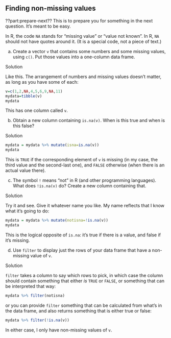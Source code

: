 ##  Finding non-missing values


??part:prepare-next?? This is to prepare you for something in the next
question. It's meant to be easy.

In R, the code `NA` stands for "missing value" or
"value not known". In R, `NA` should not have quotes around
it. (It is a special code, not a piece of text.)


(a) Create a vector `v` that contains some numbers and some
missing values, using `c()`. Put those values into a
one-column data frame.
 
Solution


Like this. The arrangement of numbers and missing values doesn't
matter, as long as you have some of each:
```r
v=c(1,2,NA,4,5,6,9,NA,11)
mydata=tibble(v)
mydata
```

     

This has one column called `v`.
 

(b) Obtain a new column containing `is.na(v)`. When is this true and when is this false?
 
Solution


```r
mydata = mydata %>% mutate(isna=is.na(v))
mydata
```

     

This is `TRUE` if the corresponding element of `v` is
missing (in my case, the third value and the second-last one), and
`FALSE` otherwise (when there is an actual value there).
 

(c) The symbol `!` means "not" in R (and other
programming languages). What does `!is.na(v)` do? Create a
new column containing that.
 
Solution


Try it and see. Give it whatever name you like. My name reflects
that I know what it's going to do:
```r
mydata = mydata %>% mutate(notisna=!is.na(v))
mydata
```

     

This is the logical opposite of `is.na`: it's true if there is
a value, and false if it's missing.
 


(d) Use `filter` to display just the
rows of your data frame that have a non-missing value of `v`.

 
Solution


`filter` takes a column to say which rows to pick, in
which case the column should contain something that either *is*
`TRUE` or `FALSE`, or something that can be
interpreted that way:
```r
mydata %>% filter(notisna)
```

   

or you can provide `filter` something that can be calculated
from what's in the data frame, and also returns something that is
either true or false:

```r
mydata %>% filter(!is.na(v))
```

 

In either case, I only have non-missing values of `v`.
 



